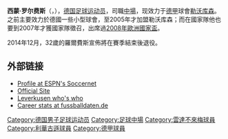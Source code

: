 {{noteTA|G1=德甲
|T=zh-hans:西蒙·罗尔费斯;zh-hk:西蒙·路菲斯;zh-tw:西蒙·羅爾費斯;
|1=zh-hans:西蒙·罗尔费斯;zh-hk:西蒙·路菲斯;zh-tw:西蒙·羅爾費斯;
|2=zh-hans:罗尔费斯;zh-hk:路菲斯;zh-tw:羅爾費斯;
}}
{{Football player infobox
| playername = 西蒙·罗尔费斯<br>''Simon Rolfes''
| image = [[File:Simon_Rolfes.jpg|200px]]
| fullname = Simon Rolfes
| englishfullname = 
| height = {{height|m=1.89}}
| nickname = 
| dateofbirth = {{birth date and age|1982|1|21}} 
| cityofbirth = [[伊本比伦|伊本比伦]]
| countryofbirth = {{BRD}}
| currentclub = [[勒沃库森足球俱乐部|勒沃库森]]
| clubnumber = 6
| position = [[中场|中场]]
| youthyears = 1999-2000
| youthclubs = [[雲達不萊梅體育會|雲達不萊梅]]
| years = 2000-2004<br/>2004-2005<br/>2005-2015
| clubs = [[雲達不萊梅體育會|云达不来梅二队]]<br/>[[亚琛足球俱乐部|亚琛]]<br/>[[勒沃库森足球俱乐部|勒沃库森]]
| caps(goals) = 100 (18)<br/>{{0}}28 {{0}}(3)<br/>172 (30)
| nationalyears = 2002<br/>2007-2015
| nationalteam = [[德國21歲以下國家足球隊|德國U21]]<br/>[[德國國家足球隊|德國]]
| nationalcaps(goals) = {{0|00}}1 {{0}}(0)<br/>{{0}}23 {{0}}(1)
| pcupdate = 2011年8月22日 (一) 10:09 (UTC)
| ntupdate = 2011年8月22日 (一) 10:09 (UTC)
}}
'''西蒙·罗尔费斯'''（{{lang-de|'''Simon Rolfes'''}}，{{bd|1982年|1月21日|catidx=Rolfes, Simon}}），[[德国|德国]][[足球|足球]][[运动员|运动员]]，司職[[中場|中場]]，现效力于[[德国足球甲级联赛|德甲]]球會[[勒沃库森足球俱乐部|勒沃库森]]。之前主要效力於德國一些小型球會，至2005年才加盟勒沃库森；而在國家隊他也要到2007年才獲國家隊徵召，出席過[[2008年歐洲國家盃|2008年歐洲國家盃]]。

2014年12月，32歲的羅爾費斯宣佈將在賽季結束後退役。

==外部链接==
*[http://soccernet.espn.go.com/players/stats?id=18687&cc=5901 Profile at [[ESPN|ESPN]]'s [[Soccernet|Soccernet]]]
*[https://web.archive.org/web/20141018210857/http://www.simon-rolfes.de/ Official Site] {{Wayback|url=http://soccernet.espn.go.com/players/stats?id=18687&cc=5901 |date=20090223231112 }} {{de icon}}
*[http://www.leverkusen.com/whoiswho/whoiswho.php4?view=Rolfes_S Leverkusen who's who] {{Wayback|url=http://www.leverkusen.com/whoiswho/whoiswho.php4?view=Rolfes_S |date=20090310181008 }}
*[http://fussballdaten.de/spieler/rolfessimon/ Career stats at fussballdaten.de] {{Wayback|url=http://fussballdaten.de/spieler/rolfessimon/ |date=20090303054833 }} {{de icon}}

{{2008年欧洲足球锦标赛德国参赛名单}}

{{DEFAULTSORT:Rolfes, Simon}}
[[Category:德国男子足球运动员|Category:德国男子足球运动员]]
[[Category:足球中場|Category:足球中場]]
[[Category:雲達不來梅球員|Category:雲達不來梅球員]]
[[Category:利華古遜球員|Category:利華古遜球員]]
[[Category:德甲球員|Category:德甲球員]]